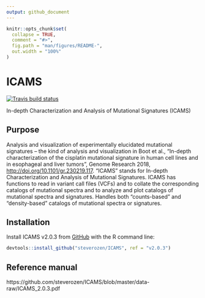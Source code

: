 ```yaml
---
output: github_document
---
```


<!-- README.md is generated from README.Rmd. Please edit that file -->

```r
knitr::opts_chunk$set(
  collapse = TRUE,
  comment = "#>",
  fig.path = "man/figures/README-",
  out.width = "100%"
)
```
# ICAMS

<!-- badges: start -->

  [![Travis build status](https://travis-ci.org/steverozen/ICAMS.svg?branch=master)](https://travis-ci.org/steverozen/ICAMS)

<!-- badges: end -->

In-depth Characterization and Analysis of Mutational Signatures (ICAMS)

## Purpose

Analysis and visualization of experimentally elucidated mutational
    signatures -- the kind of analysis and visualization in Boot et al.,
    "In-depth characterization of the cisplatin mutational signature in 
    human cell lines and in esophageal and liver tumors", Genome Research 2018, 
    <http://doi.org/10.1101/gr.230219.117>. "ICAMS" stands for In-depth Characterization 
    and Analysis of Mutational Signatures. ICAMS has functions to read in 
    variant call files (VCFs) and to collate the corresponding catalogs of 
    mutational spectra and to analyze and plot catalogs of mutational spectra
    and signatures. Handles both "counts-based" and "density-based" catalogs
    of mutational spectra or signatures.

## Installation

Install ICAMS v2.0.3 from [GitHub](https://github.com/) with
the R command line:

``` r
devtools::install_github("steverozen/ICAMS", ref = "v2.0.3")
```

## Reference manual

https://github.com/steverozen/ICAMS/blob/master/data-raw/ICAMS_2.0.3.pdf

